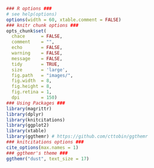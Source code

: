 ```r
### R options ###
# see help(options)
options(width = 60, xtable.comment = FALSE)
### knitr chunk options ###
opts_chunk$set(
  chace      = FALSE,
  comment    = "",
  echo       = FALSE,
  warning    = FALSE,
  message    = FALSE,
  tidy       = TRUE,
  size       = 'large',
  fig.path   = "images/",
  fig.width  = 8, 
  fig.height = 8,
  fig.retina = 1,
  dpi        = 150)
### Using Packages ###
library(magrittr)
library(dplyr)
library(knitcitations)
library(ggplot2)
library(xtable)
library(ggthemr) # https://github.com/cttobin/ggthemr
### knitcitations options ###
cite_options(max.names = 1)
### ggthemr's theme ###
ggthemr("dust", text_size = 17)
```